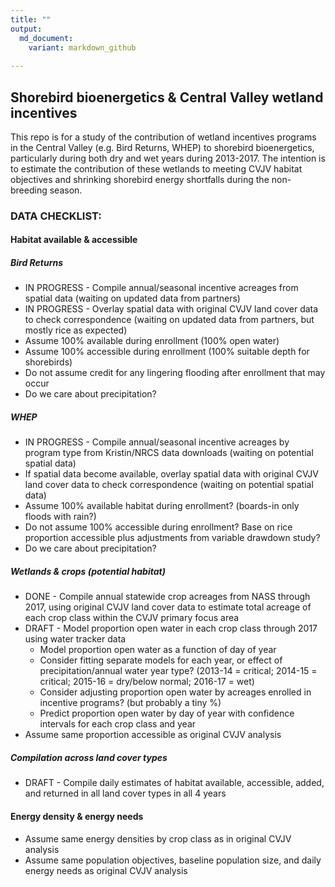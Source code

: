 ```yaml
---
title: ""
output: 
  md_document:
    variant: markdown_github
  
---
```


## Shorebird bioenergetics & Central Valley wetland incentives

This repo is for a study of the contribution of wetland incentives programs in the Central Valley (e.g. Bird Returns, WHEP) to shorebird bioenergetics, particularly during both dry and wet years during 2013-2017. The intention is to estimate the contribution of these wetlands to meeting CVJV habitat objectives and shrinking shorebird energy shortfalls during the non-breeding season.


### DATA CHECKLIST:

#### Habitat available & accessible

##### Bird Returns
* IN PROGRESS - Compile annual/seasonal incentive acreages from spatial data (waiting on updated data from partners)
* IN PROGRESS - Overlay spatial data with original CVJV land cover data to check correspondence (waiting on updated data from partners, but mostly rice as expected)
* Assume 100% available during enrollment (100% open water)
* Assume 100% accessible during enrollment (100% suitable depth for shorebirds)
* Do not assume credit for any lingering flooding after enrollment that may occur
* Do we care about precipitation?

##### WHEP
* IN PROGRESS - Compile annual/seasonal incentive acreages by program type from Kristin/NRCS data downloads (waiting on potential spatial data)
* If spatial data become available, overlay spatial data with original CVJV land cover data to check correspondence (waiting on potential spatial data)
* Assume 100% available habitat during enrollment? (boards-in only floods with rain?)
* Do not assume 100% accessible during enrollment? Base on rice proportion accessible plus adjustments from variable drawdown study?
* Do we care about precipitation?

##### Wetlands & crops (potential habitat)
* DONE - Compile annual statewide crop acreages from NASS through 2017, using original CVJV land cover data to estimate total acreage of each crop class within the CVJV primary focus area
* DRAFT - Model proportion open water in each crop class through 2017 using water tracker data
     * Model proportion open water as a function of day of year
     * Consider fitting separate models for each year, or effect of precipitation/annual water year type? (2013-14 = critical; 2014-15 = critical; 2015-16 = dry/below normal; 2016-17 = wet)
     * Consider adjusting proportion open water by acreages enrolled in incentive programs? (but probably a tiny %)
     * Predict proportion open water by day of year with confidence intervals for each crop class and year
* Assume same proportion accessible as original CVJV analysis

##### Compilation across land cover types
* DRAFT - Compile daily estimates of habitat available, accessible, added, and returned in all land cover types in all 4 years


#### Energy density & energy needs
* Assume same energy densities by crop class as in original CVJV analysis
* Assume same population objectives, baseline population size, and daily energy needs as original CVJV analysis

